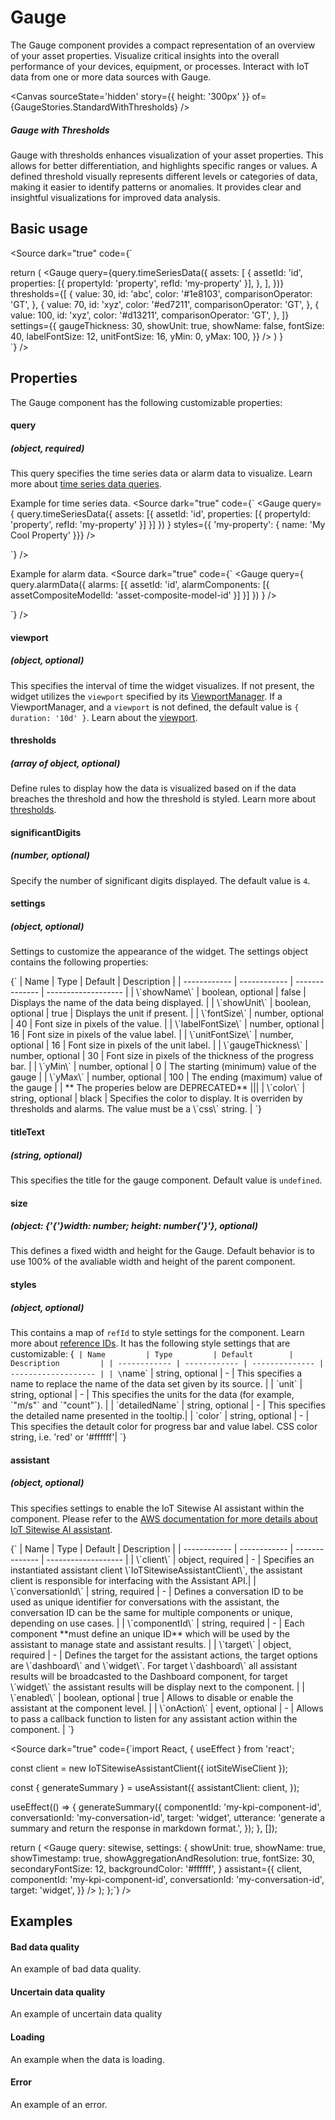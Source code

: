 
# Gauge

The Gauge component provides a compact representation of an overview of your asset properties. 
Visualize critical insights into the overall performance of your devices, equipment, or processes. 
Interact with IoT data from one or more data sources with Gauge.

<Meta title="Components/Gauge" />

<Canvas
  sourceState='hidden'
  story={{ height: '300px' }}
  of={GaugeStories.StandardWithThresholds}
/>

##### Gauge with Thresholds

Gauge with thresholds enhances visualization of your asset properties. This allows for better differentiation,
and highlights specific ranges or values. A defined threshold visually represents different levels or 
categories of data, making it easier to identify patterns or anomalies. 
It provides clear and insightful visualizations for improved data analysis.

## Basic usage

<Source dark="true" code={`

  return (
    <Gauge
      query={query.timeSeriesData({
        assets: [
          {
            assetId: 'id',
            properties: [{ propertyId: 'property', refId: 'my-property' }],
          },
        ],
      })}
      thresholds={[
        {
          value: 30,
          id: 'abc',
          color: '#1e8103',
          comparisonOperator: 'GT',
        },
        {
          value: 70,
          id: 'xyz',
          color: '#ed7211',
          comparisonOperator: 'GT',
        },
        {
          value: 100,
          id: 'xyz',
          color: '#d13211',
          comparisonOperator: 'GT',
        },
      ]}
      settings={{
        gaugeThickness: 30,
        showUnit: true,
        showName: false,
        fontSize: 40,
        labelFontSize: 12,
        unitFontSize: 16,
        yMin: 0,
        yMax: 100,
      }}
    />
  )
}  
`} />

## Properties

The Gauge component has the following customizable properties:

#### query
##### (object, required)
This query specifies the time series data or alarm data to visualize. Learn more about [time series data queries](/docs/core-time-series-data--docs).

Example for time series data.
<Source dark="true" code={`
<Gauge
  query={
    query.timeSeriesData({
      assets: [{
        assetId: 'id',
        properties: [{ propertyId: 'property', refId: 'my-property' }]
      }]
    })
 }
 styles={{ 'my-property': { name: 'My Cool Property' }}}
/>

`} />

Example for alarm data.
<Source dark="true" code={`
<Gauge
  query={
    query.alarmData({
      alarms: [{
        assetId: 'id',
        alarmComponents: [{ assetCompositeModelId: 'asset-composite-model-id' }]
      }]
    })
 }
/>

`} />

#### viewport
##### (object, optional)
This specifies the interval of time the widget visualizes. If not present, the widget utilizes the `viewport` specified by its [ViewportManager](/docs/components-viewportmanager--docs).
If a ViewportManager, and a `viewport` is not defined, the default value is `{ duration: '10d' }`.
Learn about the [viewport](/docs/core-viewport--docs).

#### thresholds
##### (array of object, optional)
Define rules to display how the data is visualized based on if the data breaches the threshold and how the threshold is styled.
Learn more about [thresholds](/docs/core-thresholds--docs#thresholds).

#### significantDigits
##### (number, optional)
Specify the number of significant digits displayed. The default value is `4`.

<Canvas
  sourceState='hidden'
  of={GaugeStories.SignificantDigits}
/>

#### settings
##### (object, optional)
Settings to customize the appearance of the widget. The settings object contains the following properties:

<Markdown>
{`
| Name         | Type         | Default        | Description         |
| ------------ | ------------ | -------------- | ------------------- |
| \`showName\` | boolean, optional | false | Displays the name of the data being displayed. |
| \`showUnit\` | boolean, optional | true | Displays the unit if present. |
| \`fontSize\` | number, optional | 40 | Font size in pixels of the value. |
| \`labelFontSize\` | number, optional | 16 | Font size in pixels of the value label. |
| \`unitFontSize\` | number, optional | 16 | Font size in pixels of the unit label. |
| \`gaugeThickness\` | number, optional | 30 | Font size in pixels of the thickness of the progress bar. |
| \`yMin\` | number, optional | 0 | The starting (minimum) value of the gauge |
| \`yMax\` | number, optional | 100 | The ending (maximum) value of the gauge |
| ** The properies below are DEPRECATED** |||
| \`color\` | string, optional | black | Specifies the color to display. It is overriden by thresholds and alarms. The value must be a \`css\` string. |
`}
</Markdown>

#### titleText
##### (string, optional)
This specifies the title for the gauge component. Default value is `undefined`.

#### size
##### (object: {'{'}width: number; height: number{'}'}, optional)
This defines a fixed width and height for the Gauge. Default behavior is to use 100% of the avaliable width and height of the parent component.

#### styles
##### (object, optional) 
This contains a map of `refId` to style settings for the component. Learn more about [reference IDs](/docs/core-styles--docs).
It has the following style settings that are customizable:
<Markdown>
{`
| Name         | Type         | Default        | Description         |
| ------------ | ------------ | -------------- | ------------------- |
| \`name\` | string, optional | - | This specifies a name to replace the name of the data set given by its source. |
| \`unit\` | string, optional | - | This specifies the units for the data (for example, \`"m/s"\` and \`"count"\`). |
| \`detailedName\` | string, optional | - | This specifies the detailed name presented in the tooltip.|
| \`color\` | string, optional | - | This specifies the detault color for progress bar and value label. CSS color string, i.e. 'red' or '#ffffff'|
`}
</Markdown>

#### assistant
##### (object, optional)
This specifies settings to enable the IoT Sitewise AI assistant within the component. Please refer to the [AWS documentation for more details about IoT Sitewise AI assistant](#). 

<Markdown>
{`
| Name         | Type         | Default        | Description         |
| ------------ | ------------ | -------------- | ------------------- |
| \`client\` | object, required | - | Specifies an instantiated assistant client \`IoTSitewiseAssistantClient\`, the assistant client is responsible for interfacing with the Assistant API.|
| \`conversationId\` | string, required | - | Defines a conversation ID to be used as unique identifier for conversations with the assistant, the conversation ID can be the same for multiple components or unique, depending on use cases. |
| \`componentId\` | string, required | - | Each component **must define an unique ID** which will be used by the assistant to manage state and assistant results. |
| \`target\` | object, required | - | Defines the target for the assistant actions, the target options are \`dashboard\` and \`widget\`. For target \`dashboard\` all assistant results will be broadcasted to the Dashboard component, for target \`widget\` the assistant results will be display next to the component. |
| \`enabled\` | boolean, optional | true | Allows to disable or enable the assistant at the component level. |
| \`onAction\` | event, optional | - | Allows to pass a callback function to listen for any assistant action within the component. |
`}
</Markdown>

<Source dark="true" code={`import React, { useEffect } from 'react';

  const client = new IoTSitewiseAssistantClient({
    iotSiteWiseClient
  });

  const { generateSummary } = useAssistant({
    assistantClient: client,
  });

  useEffect(() => {
    generateSummary({
      componentId: 'my-kpi-component-id',
      conversationId: 'my-conversation-id',
      target: 'widget',
      utterance: 'generate a summary and return the response in markdown format.',
    });
  }, []);

  return (
    <Gauge
      query: sitewise,
      settings: {
        showUnit: true,
        showName: true,
        showTimestamp: true,
        showAggregationAndResolution: true,
        fontSize: 30,
        secondaryFontSize: 12,
        backgroundColor: '#ffffff',
      }
      assistant={{
        client,
        componentId: 'my-kpi-component-id',
        conversationId: 'my-conversation-id',
        target: 'widget',
      }}
    />
  );
};`} />

## Examples

#### Bad data quality
An example of bad data quality.

<Canvas sourceState='hidden' of={GaugeStories.BadDataQuality} />

#### Uncertain data quality
An example of uncertain data quality

<Canvas sourceState='hidden' of={GaugeStories.UncertainDataQuality} />

#### Loading
An example when the data is loading.

<Canvas sourceState='none' of={GaugeStories.Loading} />

#### Error
An example of an error.

<Canvas sourceState='none' of={GaugeStories.Error} />
